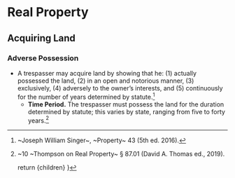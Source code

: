 
# Real Property

## Acquiring Land
### Adverse Possession
- A trespasser may acquire land by showing that he: (1) actually possessed the land, (2) in an open and notorious manner, (3) exclusively, (4) adversely to the owner’s interests, and (5) continuously for the number of years determined by statute.[^singer_43]
	- __Time Period.__ The trespasser must possess the land for the duration determined by statute; this varies by state, ranging from five to forty years.[^thompson_87-01]


[^singer_43]: ~Joseph William Singer~, ~Property~ 43 (5th ed. 2016).
[^thompson_87-01]: ~10 ~Thompson on Real Property~ § 87.01 (David A. Thomas ed., 2019).


	return <MdxLayout>{children}</MdxLayout>
}